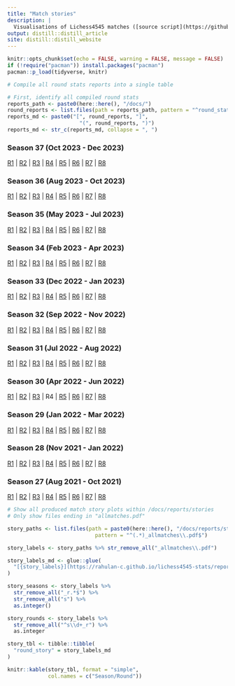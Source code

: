 ```yaml
---
title: "Match stories"
description: |
  Visualisations of Lichess4545 matches ([source script](https://github.com/rahulan-c/lichess4545-stats/blob/main/scripts/plot_match_story.R))
output: distill::distill_article
site: distill::distill_website
---
```


```r
knitr::opts_chunk$set(echo = FALSE, warning = FALSE, message = FALSE)
if (!require("pacman")) install.packages("pacman")
pacman::p_load(tidyverse, knitr)
```




<!-- ### Round stats -->

<!-- **Under construction - not done yet** -->

<!-- Yes, round summary stats are coming. What you see here is just work in progress. Best to ignore for now.  -->

```r
# Compile all round stats reports into a single table

# First, identify all compiled round stats
reports_path <- paste0(here::here(), "/docs/")
round_reports <- list.files(path = reports_path, pattern = "^round_stats_(.*)\\.html$")
reports_md <- paste0("[", round_reports, "]",
                       "(", round_reports, ")")
reports_md <- str_c(reports_md, collapse = ", ")

```

### Season 37 (Oct 2023 - Dec 2023)

[R1](reports/stories/s37_r1_allmatches.pdf) | [R2](reports/stories/s37_r2_allmatches.pdf) | [R3](reports/stories/s37_r3_allmatches.pdf) | [R4](reports/stories/s37_r4_allmatches.pdf) | [R5](reports/stories/s37_r5_allmatches.pdf) | [R6](reports/stories/s37_r6_allmatches.pdf) | [R7](reports/stories/s37_r7_allmatches.pdf) | [R8](reports/stories/s37_r8_allmatches.pdf)

### Season 36 (Aug 2023 - Oct 2023)

[R1](reports/stories/s36_r1_allmatches.pdf) | [R2](reports/stories/s36_r2_allmatches.pdf) | [R3](reports/stories/s36_r3_allmatches.pdf) | [R4](reports/stories/s36_r4_allmatches.pdf) | [R5](reports/stories/s36_r5_allmatches.pdf) | [R6](reports/stories/s36_r6_allmatches.pdf) | [R7](reports/stories/s36_r7_allmatches.pdf) | [R8](reports/stories/s36_r8_allmatches.pdf)

### Season 35 (May 2023 - Jul 2023)

[R1](reports/stories/s35_r1_allmatches.pdf) | [R2](reports/stories/s35_r2_allmatches.pdf) | [R3](reports/stories/s35_r3_allmatches.pdf) | [R4](reports/stories/s35_r4_allmatches.pdf) | [R5](reports/stories/s35_r5_allmatches.pdf) | [R6](reports/stories/s35_r6_allmatches.pdf) | [R7](reports/stories/s35_r7_allmatches.pdf) | [R8](reports/stories/s35_r8_allmatches.pdf)


### Season 34 (Feb 2023 - Apr 2023)

[R1](reports/stories/s34_r1_allmatches.pdf) | [R2](reports/stories/s34_r2_allmatches.pdf) | [R3](reports/stories/s34_r3_allmatches.pdf) | [R4](reports/stories/s34_r4_allmatches.pdf) | [R5](reports/stories/s34_r5_allmatches.pdf) | [R6](reports/stories/s34_r6_allmatches.pdf) | [R7](reports/stories/s34_r7_allmatches.pdf) | [R8](reports/stories/s34_r8_allmatches.pdf)

### Season 33 (Dec 2022 - Jan 2023)

[R1](reports/stories/s33_r1_allmatches.pdf) | [R2](reports/stories/s33_r2_allmatches.pdf) | [R3](reports/stories/s33_r3_allmatches.pdf) | [R4](reports/stories/s33_r4_allmatches.pdf) | [R5](reports/stories/s33_r5_allmatches.pdf) | [R6](reports/stories/s33_r6_allmatches.pdf) | [R7](reports/stories/s33_r7_allmatches.pdf) | [R8](reports/stories/s33_r8_allmatches.pdf)

### Season 32 (Sep 2022 - Nov 2022)

[R1](reports/stories/s32_r1_allmatches.pdf) | [R2](reports/stories/s32_r2_allmatches.pdf) | [R3](reports/stories/s32_r3_allmatches.pdf) | [R4](reports/stories/s32_r4_allmatches.pdf) | [R5](reports/stories/s32_r5_allmatches.pdf) | [R6](reports/stories/s32_r6_allmatches.pdf) | [R7](reports/stories/s32_r7_allmatches.pdf) | [R8](reports/stories/s32_r8_allmatches.pdf)

### Season 31 (Jul 2022 - Aug 2022)

[R1](reports/stories/s31_r1_allmatches.pdf) | [R2](reports/stories/s31_r2_allmatches.pdf) | [R3](reports/stories/s31_r3_allmatches.pdf) | [R4](reports/stories/s31_r4_allmatches.pdf) | [R5](reports/stories/s31_r5_allmatches.pdf) | [R6](reports/stories/s31_r6_allmatches.pdf) | [R7](reports/stories/s31_r7_allmatches.pdf) | [R8](reports/stories/s31_r8_allmatches.pdf)


### Season 30 (Apr 2022 - Jun 2022)

[R1](reports/stories/s30_r1_allmatches.pdf) | [R2](reports/stories/s30_r2_allmatches.pdf) | [R3](reports/stories/s30_r3_allmatches.pdf) | R4 | [R5](reports/stories/s30_r5_allmatches.pdf) | [R6](reports/stories/s30_r6_allmatches.pdf) | [R7](reports/stories/s30_r7_allmatches.pdf) | [R8](reports/stories/s30_r8_allmatches.pdf)

### Season 29 (Jan 2022 - Mar 2022)

[R1](reports/stories/s29_r1_allmatches.pdf) | [R2](reports/stories/s29_r2_allmatches.pdf) | [R3](reports/stories/s29_r3_allmatches.pdf) |
[R4](reports/stories/s29_r4_allmatches.pdf) | [R5](reports/stories/s29_r5_allmatches.pdf) | [R6](reports/stories/s29_r6_allmatches.pdf) |
[R7](reports/stories/s29_r7_allmatches.pdf) | [R8](reports/stories/s29_r8_allmatches.pdf)

### Season 28 (Nov 2021 - Jan 2022)

[R1](reports/stories/s28_r1_allmatches.pdf) | [R2](reports/stories/s28_r2_allmatches.pdf) | [R3](reports/stories/s28_r3_allmatches.pdf) | 
[R4](reports/stories/s28_r4_allmatches.pdf) | [R5](reports/stories/s28_r5_allmatches.pdf) | [R6](reports/stories/s28_r6_allmatches.pdf) | [R7](reports/stories/s28_r7_allmatches.pdf) | [R8](reports/stories/s28_r8_allmatches.pdf)

### Season 27 (Aug 2021 - Oct 2021)

[R1](reports/stories/s27_r1_allmatches.pdf) | [R2](reports/stories/s27_r2_allmatches.pdf) | [R3](reports/stories/s27_r3_allmatches.pdf) | [R4](reports/stories/s27_r4_allmatches.pdf) | [R5](reports/stories/s27_r5_allmatches.pdf) | [R6](reports/stories/s27_r6_allmatches.pdf) | [R7](reports/stories/s27_r7_allmatches.pdf) | [R8](reports/stories/s27_r8_allmatches.pdf)

<!-- #### Sandbox -->

<!-- This is me testing a different (cleverer) way to compile and present links to match story plots. Although granted, it doesn't look so clever now.  -->

```r
# Show all produced match story plots within /docs/reports/stories
# Only show files ending in "allmatches.pdf"

story_paths <- list.files(path = paste0(here::here(), "/docs/reports/stories/"), 
                            pattern = "^(.*)_allmatches\\.pdf$")

story_labels <- story_paths %>% str_remove_all("_allmatches\\.pdf")

story_labels_md <- glue::glue(
  "[{story_labels}](https://rahulan-c.github.io/lichess4545-stats/reports/stories/{story_paths})"
)

story_seasons <- story_labels %>% 
  str_remove_all("_r.*$") %>% 
  str_remove_all("s") %>% 
  as.integer()

story_rounds <- story_labels %>% 
  str_remove_all("^s\\d+_r") %>% 
  as.integer

story_tbl <- tibble::tibble(
  "round_story" = story_labels_md
)

knitr::kable(story_tbl, format = "simple", 
             col.names = c("Season/Round"))

```